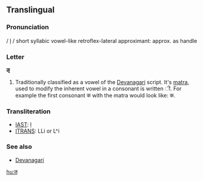 ==Translingual==

===Pronunciation===
/ l̩ / short syllabic vowel-like retroflex-lateral approximant: approx. as handle

===Letter===
'''ऌ'''

# Traditionally classified as a vowel of the [[Devanagari]] script.  It's [[matra]], used to modify the inherent vowel in a consonant is written &#x0940;.  For example the first consonant क with the matra would look like: क.

===Transliteration===
{{rfc-header|Transliteration}}
*[[w:IAST|IAST]]: ḷ
*[[w:ITRANS|ITRANS]]: LLi or L^i

===See also===
*[[w:Devanagari|Devanagari]]

[[hu:ऌ]]